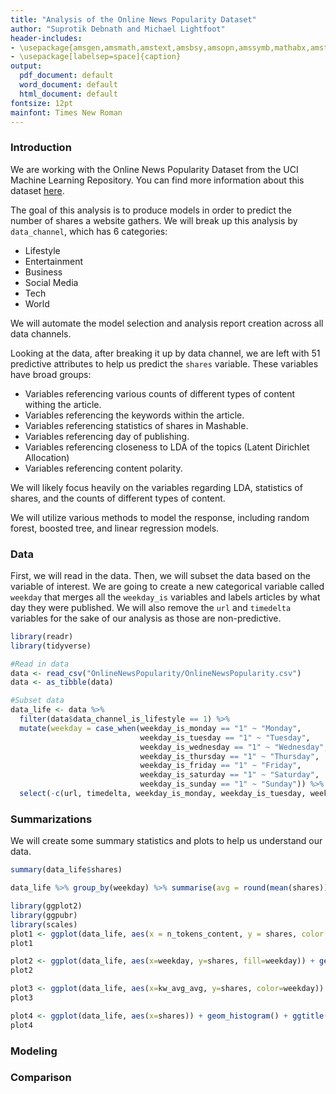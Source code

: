 ```yaml
---
title: "Analysis of the Online News Popularity Dataset"
author: "Suprotik Debnath and Michael Lightfoot"
header-includes:
- \usepackage{amsgen,amsmath,amstext,amsbsy,amsopn,amssymb,mathabx,amsthm,bm,bbm}
- \usepackage[labelsep=space]{caption}
output: 
  pdf_document: default
  word_document: default
  html_document: default
fontsize: 12pt
mainfont: Times New Roman
---
```



### Introduction

We are working with the Online News Popularity Dataset from the UCI Machine Learning Repository. You can find more information about this dataset [here](https://archive.ics.uci.edu/ml/datasets/Online+News+Popularity).

The goal of this analysis is to produce models in order to predict the number of shares a website gathers. We will break up this analysis by `data_channel`, which has 6 categories: 

- Lifestyle
- Entertainment
- Business
- Social Media
- Tech
- World

We will automate the model selection and analysis report creation across all data channels.

Looking at the data, after breaking it up by data channel, we are left with 51 predictive attributes to help us predict the `shares` variable. These variables have broad groups:

- Variables referencing various counts of different types of content withing the article. 
- Variables referencing the keywords within the article.
- Variables referencing statistics of shares in Mashable.
- Variables referencing day of publishing. 
- Variables referencing closeness to LDA of the topics (Latent Dirichlet Allocation)
- Variables referencing content polarity. 

We will likely focus heavily on the variables regarding LDA, statistics of shares, and the counts of different types of content.

We will utilize various methods to model the response, including random forest, boosted tree, and linear regression models. 

### Data

First, we will read in the data. Then, we will subset the data based on the variable of interest. We are going to create a new categorical variable called `weekday` that merges all the `weekday_is` variables and labels articles by what day they were published. We will also remove the `url` and `timedelta` variables for the sake of our analysis as those are non-predictive.

```r
library(readr)
library(tidyverse)

#Read in data 
data <- read_csv("OnlineNewsPopularity/OnlineNewsPopularity.csv")
data <- as_tibble(data)

#Subset data
data_life <- data %>%
  filter(data$data_channel_is_lifestyle == 1) %>% 
  mutate(weekday = case_when(weekday_is_monday == "1" ~ "Monday", 
                             weekday_is_tuesday == "1" ~ "Tuesday",
                             weekday_is_wednesday == "1" ~ "Wednesday", 
                             weekday_is_thursday == "1" ~ "Thursday",
                             weekday_is_friday == "1" ~ "Friday",
                             weekday_is_saturday == "1" ~ "Saturday",
                             weekday_is_sunday == "1" ~ "Sunday")) %>%
  select(-c(url, timedelta, weekday_is_monday, weekday_is_tuesday, weekday_is_wednesday, weekday_is_thursday, weekday_is_friday, weekday_is_saturday, weekday_is_sunday, is_weekend)) 
```

### Summarizations

We will create some summary statistics and plots to help us understand our data.
```r
summary(data_life$shares)
```

```r
data_life %>% group_by(weekday) %>% summarise(avg = round(mean(shares)), med = median(shares), var = round(var(shares)))
```

```r
library(ggplot2)
library(ggpubr)
library(scales)
plot1 <- ggplot(data_life, aes(x = n_tokens_content, y = shares, color = global_sentiment_polarity)) + geom_point()
plot1
```

```r
plot2 <- ggplot(data_life, aes(x=weekday, y=shares, fill=weekday)) + geom_bar(stat='identity') +  scale_y_continuous(labels = scales::comma) + ggtitle("Number of Shares by Day") + xlab("Weekday") + ylab("Number of Shares")  + theme(legend.position = "none", plot.title = element_text(hjust = 0.5))
plot2
```

```r
plot3 <- ggplot(data_life, aes(x=kw_avg_avg, y=shares, color=weekday)) + geom_point(stat='identity') + ggtitle("Avg Keyword by Shares") + xlab("Average Keyword") + ylab("Shares") + theme(plot.title = element_text(hjust = 0.5))
plot3
```

```r
plot4 <- ggplot(data_life, aes(x=shares)) + geom_histogram() + ggtitle("Total Shares Spread") + xlab("Shares") + ylab("Count") + theme(plot.title = element_text(hjust = 0.5))
plot4
```


### Modeling



### Comparison